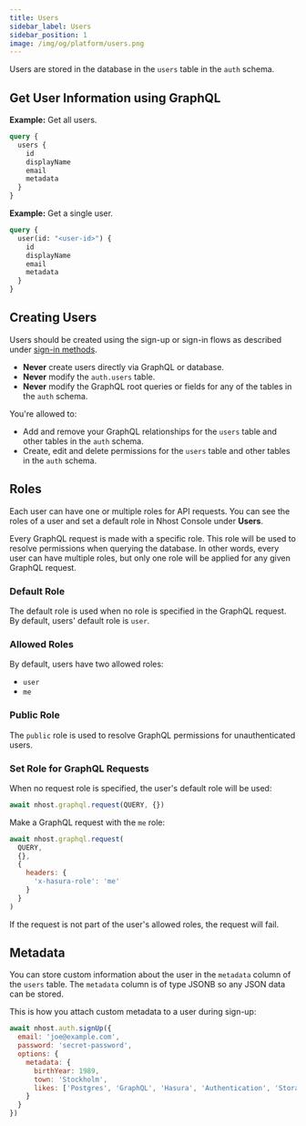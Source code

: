 ```yaml
---
title: Users
sidebar_label: Users
sidebar_position: 1
image: /img/og/platform/users.png
---
```


Users are stored in the database in the `users` table in the `auth` schema.

## Get User Information using GraphQL

**Example:** Get all users.

```graphql
query {
  users {
    id
    displayName
    email
    metadata
  }
}
```

**Example:** Get a single user.

```graphql
query {
  user(id: "<user-id>") {
    id
    displayName
    email
    metadata
  }
}
```

## Creating Users

Users should be created using the sign-up or sign-in flows as described under [sign-in methods](/platform/authentication/sign-in-methods).

- **Never** create users directly via GraphQL or database.
- **Never** modify the `auth.users` table.
- **Never** modify the GraphQL root queries or fields for any of the tables in the `auth` schema.

You're allowed to:

- Add and remove your GraphQL relationships for the `users` table and other tables in the `auth` schema.
- Create, edit and delete permissions for the `users` table and other tables in the `auth` schema.

## Roles

Each user can have one or multiple roles for API requests. You can see the roles of a user and set a default role in Nhost Console under **Users**.

Every GraphQL request is made with a specific role. This role will be used to resolve permissions when querying the database. In other words, every user can have multiple roles, but only one role will be applied for any given GraphQL request.

### Default Role

The default role is used when no role is specified in the GraphQL request. By default, users' default role is `user`.

### Allowed Roles

By default, users have two allowed roles:

- `user`
- `me`

### Public Role

The `public` role is used to resolve GraphQL permissions for unauthenticated users.

### Set Role for GraphQL Requests

When no request role is specified, the user's default role will be used:

```js
await nhost.graphql.request(QUERY, {})
```

Make a GraphQL request with the `me` role:

```js
await nhost.graphql.request(
  QUERY,
  {},
  {
    headers: {
      'x-hasura-role': 'me'
    }
  }
)
```

If the request is not part of the user's allowed roles, the request will fail.

## Metadata

You can store custom information about the user in the `metadata` column of the `users` table. The `metadata` column is of type JSONB so any JSON data can be stored.

This is how you attach custom metadata to a user during sign-up:

```js
await nhost.auth.signUp({
  email: 'joe@example.com',
  password: 'secret-password',
  options: {
    metadata: {
      birthYear: 1989,
      town: 'Stockholm',
      likes: ['Postgres', 'GraphQL', 'Hasura', 'Authentication', 'Storage', 'Serverless Functions']
    }
  }
})
```
